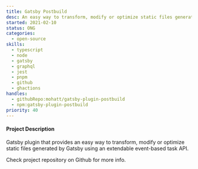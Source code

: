 ```yaml
---
title: Gatsby Postbuild
desc: An easy way to transform, modify or optimize static files generated by Gatsby.
started: 2021-02-10
status: ONG
categories:
  - open-source
skills:
  - typescript
  - node
  - gatsby
  - graphql
  - jest
  - pnpm
  - github
  - ghactions
handles:
  - githubRepo:mohatt/gatsby-plugin-postbuild
  - npm:gatsby-plugin-postbuild
priority: 40
---
```

#### Project Description
Gatsby plugin that provides an easy way to transform, modify or optimize static files generated by Gatsby using an extendable event-based task API.

Check project repository on Github for more info.
